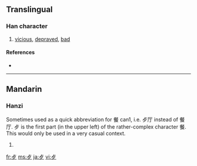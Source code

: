 {{see|歹}}
==Translingual==
{{stroke order|type=animate}}

===Han character===
{{Han char|rn=78|rad=歹|as=01|sn=5|four=|canj=卜弓戈 (YNI)}}

# [[vicious]], [[depraved]], [[bad]]

====References====
* {{Han ref|kx=0578.180|dkj=16362|dj=0970.020|hdz=21379.150|uh=6B7A|ud=27514}}

----

==Mandarin==

===Hanzi===
{{cmn-hanzi|pin=[[dǎi]] ([[dai3]]), [[wěn]] ([[wen3]])|wg=tai<sup>3</sup>, wen<sup>3</sup>}}

Sometimes used as a quick abbreviation for 餐 can1, i.e. 歺厅 instead of 餐厅. 歺 is the first part (in the upper left) of the rather-complex character 餐. This would only be used in a very casual context. 

# {{defn|Mandarin}}

[[fr:歺]]
[[ms:歺]]
[[ja:歺]]
[[vi:歺]]